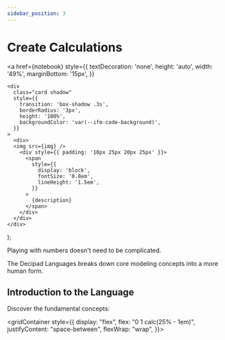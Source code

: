 ```yaml
---
sidebar_position: 3
---
```

# Create Calculations

  <a
    href={notebook}
    style={{
      textDecoration: 'none',
      height: 'auto',
      width: '49%',
      marginBottom: '15px',
    }}
  >
    <div
      class="card shadow"
      style={{
        transition: 'box-shadow .3s',
        borderRadius: '3px',
        height: '100%',
        backgroundColor: 'var(--ifm-code-background)',
      }}
    >
      <div>
      <img src={img} />
        <div style={{ padding: '10px 25px 20px 25px' }}>
          <span
            style={{
              display: 'block',
              fontSize: '0.8em',
              lineHeight: '1.5em',
            }}
          >
            {description}
          </span>
        </div>
      </div>
    </div>
  </a>
);

Playing with numbers doesn't need to be complicated.

The Decipad Languages breaks down core modeling concepts into a more human form.

## Introduction to the Language

Discover the fundamental concepts:

<gridContainer
style={{
  display: "flex",
  flex: "0 1 calc(25% - 1em)",
  justifyContent: "space-between",
  flexWrap: "wrap",
}}>

<Card
  title=""
  img="https://user-images.githubusercontent.com/12210180/179986533-53de018e-e7fe-4714-b45a-89c29d44aa39.png"
  notebook="/docs/calculations/variables"
  description="See how you can name your data with variables to build more flexible and scalable models"
/>

<Card
  title=""
  img="https://user-images.githubusercontent.com/12210180/179986776-441891ed-5470-4b39-ad37-47b126286e2e.png"
  notebook="/docs/calculations/simple-calculations"
  description="Everything numbers. Learn how to make most of them on Decipad"
/>

<Card
  title=""
  img="https://user-images.githubusercontent.com/12210180/179986642-770984d8-0e44-42b3-a927-3c6ab819407f.png"
  notebook="/docs/calculations/simple-calculations"
  description="Explore supported arithmetic operations"
/>

<Card
  title=""
  img="https://user-images.githubusercontent.com/12210180/179986852-84406ea2-0437-4a1c-a139-377be7f6a162.png"
  notebook="/docs/calculations/strings"
  description="Find how you can work with text on your notebook"
/>

<Card
  title=""
  img="https://user-images.githubusercontent.com/12210180/179986942-d2496bde-3eea-4be4-818d-59e216fda055.png"
  notebook="/docs/calculations/booleans"
  description="On/Off, 1/0, True/False. Lots of data information comes in pairs. See how to work with them on your models"
/>

<Card
  title=""
  img="https://user-images.githubusercontent.com/12210180/179987017-7b475fae-f7c2-46f9-9f0b-48308221fc9b.png"
  notebook="/docs/units"
  description="Units enrich numbers, find out how to work with them on your calculations"
/>

<Card
  title=""
  img="https://user-images.githubusercontent.com/12210180/179987269-9e245877-8bb9-4b5b-bdc2-08c64e974eee.png"
  notebook="/docs/calculations/dates"
  description="Dates are a very special datapoint when it comes to modeling. Find how to incorporate them on your notebook"
/>

<Card
  title=""
  img="https://user-images.githubusercontent.com/12210180/179987320-ffa1d86c-bab6-4898-b018-0a0136c2fe90.png"
  notebook="/docs/calculations/conditions"
  description="Defining conditions for special cases on your models can be very powerful. Check how to do it in Decipad"
/>

<Card
  title=""
  img="https://user-images.githubusercontent.com/12210180/179987419-1c625f67-5138-41b0-a57f-18f779c59bcc.png"
  notebook="/docs/formulas"
  description="Learn about supported formulas or create your own"
/>

</gridContainer>
